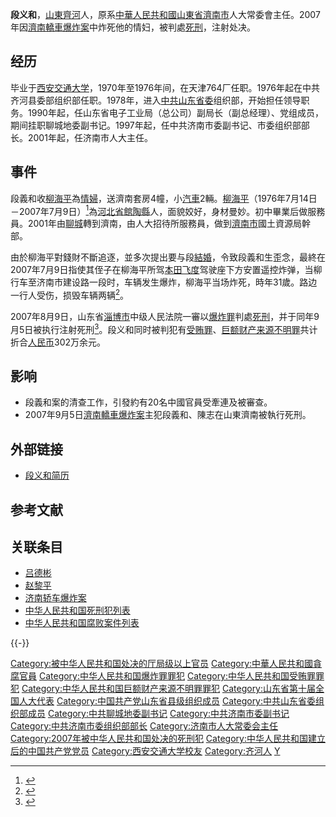 '''段义和'''{{BD|1946年|1月17日|2007年|9月5日|catIdx=D段}}，[[山东省|山東]][[齐河县|齊河]]人，原系[[中華人民共和國|中華人民共和國]][[山東省|山東省]][[濟南市|濟南市]]人大常委會主任。2007年因[[济南轿车爆炸案|濟南轎車爆炸案]]中炸死他的情妇，被判處[[死刑|死刑]]，注射处决。

==经历==
毕业于[[西安交通大学|西安交通大学]]，1970年至1976年间，在天津764厂任职。1976年起在中共齐河县委部组织部任职。1978年，进入[[中共山东省委|中共山东省委]]组织部，开始担任领导职务。1990年起，任山东省电子工业局（总公司）副局长（副总经理）、党组成员，期间挂职聊城地委副书记。1997年起，任中共济南市委副书记、市委组织部部长。2001年起，任济南市人大主任。

==事件==
段義和收[[柳海平|柳海平]]為[[情婦|情婦]]，送濟南套房4幢，小[[汽車|汽車]]2輛。[[柳海平|柳海平]]（1976年7月14日－2007年7月9日）<ref>{{Cite web|title=段义和“爱巢”里搜出现金600万|url=http://news.sina.com.cn/o/2007-08-24/065112440636s.shtml|accessdate=2020-10-12|date=2007-08-24|publisher=新浪网|quote=柳海平出生于1976年7月14日，比段义和小了整整30岁。|archive-date=2020-10-13|archive-url=https://web.archive.org/web/20201013012521/http://news.sina.com.cn/o/2007-08-24/065112440636s.shtml|dead-url=no}}</ref>為[[河北省|河北省]][[館陶縣|館陶縣]]人，面貌姣好，身材曼妙。初中畢業后做服務員。2001年由[[聊城市|聊城]]轉到濟南，由人大招待所服務員，做到[[濟南市|濟南市]]國土資源局幹部。

由於柳海平對錢財不斷追逐，並多次提出要与段[[結婚|結婚]]，令致段義和生歪念，最終在2007年7月9日指使其侄子在柳海平所驾[[本田飞度|本田飞度]]驾驶座下方安置遥控炸弹，当柳行车至济南市建设路一段时，车辆发生爆炸，柳海平当场炸死，時年31歲。路边一行人受伤，损毁车辆两辆<ref>{{Cite web|title=济南原人大主任段义和派人炸死情妇被判死刑|url=http://news.qq.com/a/20070809/003033.htm|accessdate=2018-04-07|date=2007-08-09|publisher=腾讯网|archive-date=2018-06-12|archive-url=https://web.archive.org/web/20180612232528/https://news.qq.com/a/20070809/003033.htm|dead-url=no}}</ref>。

2007年8月9日，山东省[[淄博市|淄博市]]中级人民法院一審以[[爆炸罪|爆炸罪]]判處[[死刑|死刑]]，并于同年9月5日被执行注射死刑<ref>{{Cite web|title=注射死刑：执行制度走向文明|url=http://www.chinalawedu.com/news/1000/13/2008/7/li8054174814113780022209-0.htm|accessdate=2018-04-07|date=2008-07-31|publisher=法律教育网|archiveurl=https://web.archive.org/web/20140408225504/http://www.chinalawedu.com/news/1000/13/2008/7/li8054174814113780022209-0.htm|archivedate=2014-04-08|dead-url=yes}}</ref>。段义和同时被判犯有[[賄賂|受贿罪]]、[[巨额财产来源不明罪|巨额财产来源不明罪]]共计折合[[人民币|人民币]]302万余元。

==影响==
*段義和案的清查工作，引發約有20名中國官員受牽連及被審查。
*2007年9月5日[[济南轿车爆炸案|濟南轎車爆炸案]]主犯段義和、陳志在山東濟南被執行死刑。
==外部链接==
* [http://news.cctv.com/law/20070716/108775.shtml 段义和简历] {{Wayback|url=http://news.cctv.com/law/20070716/108775.shtml |date=20200412011724 }}
{{wikisource|段义和、陈志、陈常兵爆炸、受贿、巨额财产来源不明案}}

== 参考文献 ==
{{Reflist|2}}

==关联条目==
*[[吕德彬|吕德彬]]
*[[赵黎平|赵黎平]]
*[[济南轿车爆炸案|济南轿车爆炸案]]
*[[中华人民共和国死刑犯列表|中华人民共和国死刑犯列表]]
*[[中华人民共和国腐败案件列表|中华人民共和国腐败案件列表]]
{{-}}
{{中華人民共和國1978年後被處決的廳級以上高官}}
{{中华人民共和国济南市正职领导人}}
{{DEFAULTSORT:Duan Yihe}}
[[Category:被中华人民共和国处决的厅局级以上官员|Category:被中华人民共和国处决的厅局级以上官员]]
[[Category:中華人民共和國貪腐官員|Category:中華人民共和國貪腐官員]]
[[Category:中华人民共和国爆炸罪罪犯|Category:中华人民共和国爆炸罪罪犯]]
[[Category:中华人民共和国受贿罪罪犯|Category:中华人民共和国受贿罪罪犯]]
[[Category:中华人民共和国巨额财产来源不明罪罪犯|Category:中华人民共和国巨额财产来源不明罪罪犯]]
[[Category:山东省第十届全国人大代表|Category:山东省第十届全国人大代表]]
[[Category:中国共产党山东省县级组织成员|Category:中国共产党山东省县级组织成员]]
[[Category:中共山东省委组织部成员|Category:中共山东省委组织部成员]]
[[Category:中共聊城地委副书记|Category:中共聊城地委副书记]]
[[Category:中共济南市委副书记|Category:中共济南市委副书记]]
[[Category:中共济南市委组织部部长|Category:中共济南市委组织部部长]]
[[Category:济南市人大常委会主任|Category:济南市人大常委会主任]]
[[Category:2007年被中华人民共和国处决的死刑犯|Category:2007年被中华人民共和国处决的死刑犯]]
[[Category:中华人民共和国建立后的中国共产党党员|Category:中华人民共和国建立后的中国共产党党员]]
[[Category:西安交通大学校友|Category:西安交通大学校友]]
[[Category:齐河人|Category:齐河人]]
[[Category:段姓|Y]]